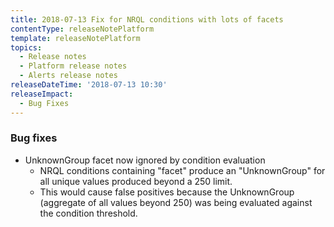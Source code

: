 ```yaml
---
title: 2018-07-13 Fix for NRQL conditions with lots of facets
contentType: releaseNotePlatform
template: releaseNotePlatform
topics:
  - Release notes
  - Platform release notes
  - Alerts release notes
releaseDateTime: '2018-07-13 10:30'
releaseImpact:
  - Bug Fixes
---
```


### Bug fixes

* UnknownGroup facet now ignored by condition evaluation
  * NRQL conditions containing "facet" produce an "UnknownGroup" for all unique values produced beyond a 250 limit.
  * This would cause false positives because the UnknownGroup (aggregate of all values beyond 250) was being evaluated against the condition threshold.

